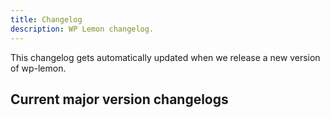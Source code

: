 ```yaml
---
title: Changelog
description: WP Lemon changelog.
---
```



This changelog gets automatically updated when we release a new version of wp-lemon.

<!---
Do not remove the Changelog tag as it displays the automatically updated changelog.
-->
## Current major version changelogs

<Changelog />

<Nav />